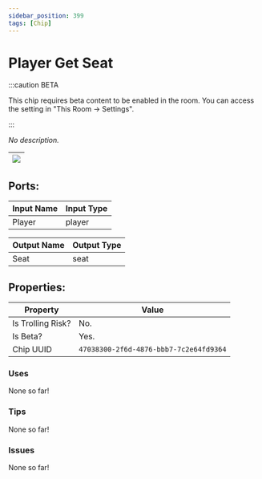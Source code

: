 ```yaml
---
sidebar_position: 399
tags: [Chip]
---
```


# Player Get Seat
:::caution BETA

This chip requires beta content to be enabled in the room. You can access the setting in "This Room -> Settings".

:::

*No description.*

| ![](https://images-ext-2.discordapp.net/external/MPmIaQzlEPmgGWlgi-WxBBXt0Bjv_zWPkg1y1f_sy3s/https/www.recroomcircuits.com/image/circuit/absolute-value?width=206&height=108) |
|-----|

## Ports:

| Input Name | Input Type |
|-----------|-----------|
| Player | player |

| Output Name | Output Type |
|-----------|-----------|
| Seat | seat |

## Properties:

| Property  | Value |
|-------------------|-----------|
| Is Trolling Risk? | No. |
| Is Beta? | Yes. |
| Chip UUID | `47038300-2f6d-4876-bbb7-7c2e64fd9364` |

### Uses

None so far!

### Tips

None so far!

### Issues

None so far!